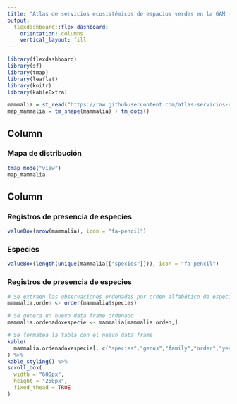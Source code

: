 ```yaml
---
title: "Atlas de servicios ecosistémicos de espacios verdes en la GAM - Mamíferos"
output: 
  flexdashboard::flex_dashboard:
    orientation: columns
    vertical_layout: fill
---
```


```r
library(flexdashboard)
library(sf)
library(tmap)
library(leaflet)
library(knitr)
library(kableExtra)

mammalia = st_read("https://raw.githubusercontent.com/atlas-servicios-ecosistemicos-gam/datos/master/biodiversidad/presencia/mammalia.geojson")
map_mammalia = tm_shape(mammalia) + tm_dots()
```

Column {data-width=550}
-----------------------------------------------------------------------

### Mapa de distribución
```r
tmap_mode("view")
map_mammalia
```

Column {data-width=450}
-----------------------------------------------------------------------

### Registros de presencia de especies
```r
valueBox(nrow(mammalia), icon = "fa-pencil")
```

### Especies
```r
valueBox(length(unique(mammalia[["species"]])), icon = "fa-pencil")
```

### Registros de presencia de especies
```r
# Se extraen las observaciones ordenadas por orden alfabético de especies
mammalia.orden <- order(mammalia$species)

# Se genera un nuevo data frame ordenado
mammalia.ordenadoxespecie <- mammalia[mammalia.orden,]

# Se formatea la tabla con el nuevo data frame
kable(
  mammalia.ordenadoxespecie[, c("species","genus","family","order","year")], 
) %>%
kable_styling() %>%
scroll_box(
  width = "600px", 
  height = "250px", 
  fixed_thead = TRUE
)
```